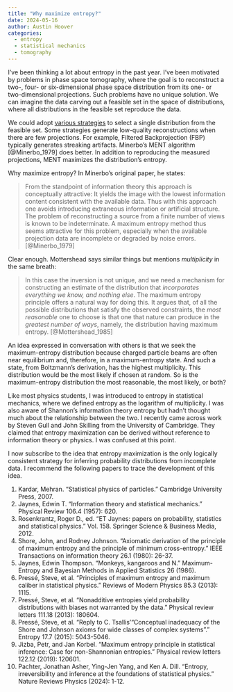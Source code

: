 ```yaml
---
title: "Why maximize entropy?"
date: 2024-05-16
author: Austin Hoover
categories:
  - entropy
  - statistical mechanics
  - tomography
---
```


I've been thinking a lot about entropy in the past year. I've been motivated by problems in phase space tomography, where the goal is to reconstruct a two-, four- or six-dimensional phase space distribution from its one- or two-dimensional projections. Such problems have no unique solution. We can imagine the data carving out a feasible set in the space of distributions, where all distributions in the feasible set reproduce the data.

We could adopt [various strategies](https://tomopy.readthedocs.io/en/stable/api/tomopy.recon.algorithm.html) to select a single distribution from the feasible set. Some strategies generate low-quality reconstructions when there are few projections. For example, Filtered Backprojection (FBP) typically generates streaking artifacts. Minerbo's MENT algorithm [@Minerbo_1979] does better. In addition to reproducing the measured projections, MENT maximizes the distribution's entropy. 

Why maximize entropy? In Minerbo's original paper, he states:

> From the standpoint of information theory this approach is conceptually attractive: It yields the image with the lowest information content consistent with the available data. Thus with this approach one avoids introducing extraneous information or artificial structure. The problem of reconstructing a source from a finite number of views is known to be indeterminate. A maximum entropy method thus seems attractive for this problem, especially when the available projection data are incomplete or degraded by noise errors. [@Minerbo_1979]

Clear enough. Mottershead says similar things but mentions *multiplicity* in the same breath:

> In this case the inversion is not unique, and we need a mechanism for constructing an estimate of the distribution that *incorporates everything we know, and nothing else*. The maximum entropy principle offers a natural way for doing this. It argues that, of all the possible distributions that satisfy the observed constraints, the *most reasonable* one to choose is that one that nature can produce in the *greatest number of ways*, namely, the distribution having maximum entropy. [@Mottershead_1985]

An idea expressed in conversation with others is that we seek the maximum-entropy distribution because charged particle beams are often near equilibrium and, therefore, in a maximum-entropy state. And such a state, from Boltzmann's derivation, has the highest multiplicity. This distribution would be the most likely if chosen at random. So is the maximum-entropy distribution the most reasonable, the most likely, or both?

Like most physics students, I was introduced to entropy in statistical mechanics, where we defined entropy as the logarithm of multiplicity. I was also aware of Shannon's information theory entropy but hadn't thought much about the relationship between the two. I recently came across work by Steven Gull and John Skilling from the University of Cambridge. They claimed that entropy maximization can be derived without reference to information theory or physics. I was confused at this point.

I now subscribe to the idea that entropy maximization is the only logically consistent strategy for inferring probability distributions from incomplete data. I recommend the following papers to trace the development of this idea.

1. Kardar, Mehran. "Statistical physics of particles." Cambridge University Press, 2007.
2. Jaynes, Edwin T. "Information theory and statistical mechanics." Physical Review 106.4 (1957): 620.
3. Rosenkrantz, Roger D., ed. "ET Jaynes: papers on probability, statistics and statistical physics." Vol. 158. Springer Science & Business Media, 2012.
4. Shore, John, and Rodney Johnson. "Axiomatic derivation of the principle of maximum entropy and the principle of minimum cross-entropy." IEEE Transactions on information theory 26.1 (1980): 26-37.
5. Jaynes, Edwin Thompson. "Monkeys, kangaroos and N." Maximum-Entropy and Bayesian Methods in Applied Statistics 26 (1986).
6. Pressé, Steve, et al. "Principles of maximum entropy and maximum caliber in statistical physics." Reviews of Modern Physics 85.3 (2013): 1115.
7. Pressé, Steve, et al. "Nonadditive entropies yield probability distributions with biases not warranted by the data." Physical review letters 111.18 (2013): 180604.
8. Pressé, Steve, et al. "Reply to C. Tsallis’“Conceptual inadequacy of the Shore and Johnson axioms for wide classes of complex systems”." Entropy 17.7 (2015): 5043-5046.
9. Jizba, Petr, and Jan Korbel. "Maximum entropy principle in statistical inference: Case for non-Shannonian entropies." Physical review letters 122.12 (2019): 120601.
10. Pachter, Jonathan Asher, Ying-Jen Yang, and Ken A. Dill. "Entropy, irreversibility and inference at the foundations of statistical physics." Nature Reviews Physics (2024): 1-12.


